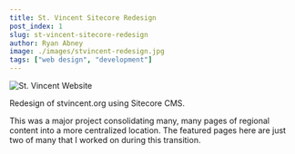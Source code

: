 ```yaml
---
title: St. Vincent Sitecore Redesign
post_index: 1
slug: st-vincent-sitecore-redesign
author: Ryan Abney
image: ./images/stvincent-redesign.jpg
tags: ["web design", "development"]
---
```


![St. Vincent Website](./images/stvincent-redesign.jpg)

Redesign of stvincent.org using Sitecore CMS.

This was a major project consolidating many, many pages of regional content into a more centralized location. The featured pages here are just two of many that I worked on during this transition.
